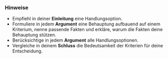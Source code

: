 ::: {.callout-tip}

### Hinweise

-   Empfiehl in deiner **Einleitung** eine Handlungsoption.
-   Formuliere in jedem **Argument** eine Behauptung aufbauend auf einem
    Kriterium, nenne passende Fakten und erkläre, warum die Fakten deine
    Behauptung stützen.
-   Berücksichtige in jedem **Argument** alle Handlungsoptionen.
-   Vergleiche in deinem **Schluss** die Bedeutsamkeit der Kriterien für deine
    Entscheidung.

:::
